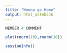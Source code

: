 ```yaml
---
title: "Wanna go Home"
output: html_notebook
---
```

```r
MEMBER 4 COMMENT 
```


```r
plot(rnorm(10),rnorm(10))
```

```r
sessionInfo()
```

